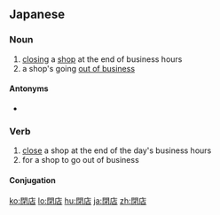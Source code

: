 ==Japanese==
{{ja-kanjitab|へい|てん|yomi=on}}

===Noun===
{{ja-noun|へいてん}}

# [[closing]] a [[shop]] at the end of business hours
# a shop's going [[out of business]]

====Antonyms====
* {{ja-r|開店|かいてん}}

===Verb===
{{ja-verb-suru|へいてん}}

# [[close]] a shop at the end of the day's business hours
# for a shop to go out of business

====Conjugation====
{{ja-suru|へいてん}}

[[ko:閉店]]
[[lo:閉店]]
[[hu:閉店]]
[[ja:閉店]]
[[zh:閉店]]
